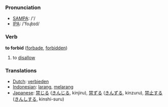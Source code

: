 === Pronunciation ===
*[[w:SAMPA|SAMPA]]: /'/
*[[w:IPA|IPA]]: /'foɻbɪd/

=== Verb ===

'''to forbid''' ([[forbade]], [[forbidden]])

# to [[disallow]]

=== Translations ===
*[[Dutch]]: [[verbieden]]
*[[Indonesian]]: [[larang]], [[larang|melarang]]
*[[Japanese]]: [[禁じる]] ([[きんじる]], kinjiru), [[禁ずる]] ([[きんずる]], kinzuru), [[禁止]]する ([[きんし]]する, kinshi-suru)